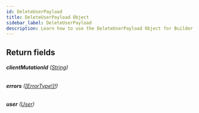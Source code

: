 ```yaml
---
id: DeleteUserPayload
title: DeleteUserPayload Object
sidebar_label: DeleteUserPayload
description: Learn how to use the DeleteUserPayload Object for Builder's API.
---
```


## Return fields

###### <b>clientMutationId</b> ([String](/composer/builder/api/schema/scalar/String.mdx))

###### <b>errors</b> ([[ErrorType!]!](/composer/builder/api/schema/object/ErrorType.mdx))

###### <b>user</b> ([User](/composer/builder/api/schema/object/User.mdx))
